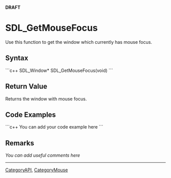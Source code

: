<span color="red">'''DRAFT'''</span>

= SDL_GetMouseFocus =
Use this function to get the window which currently has mouse focus.


== Syntax ==
```c++
SDL_Window* SDL_GetMouseFocus(void)
```

== Return Value ==
Returns the window with mouse focus.

== Code Examples ==
```c++
You can add your code example here
```

== Remarks ==
''You can add useful comments here''


----
[[CategoryAPI]], [[CategoryMouse]]

